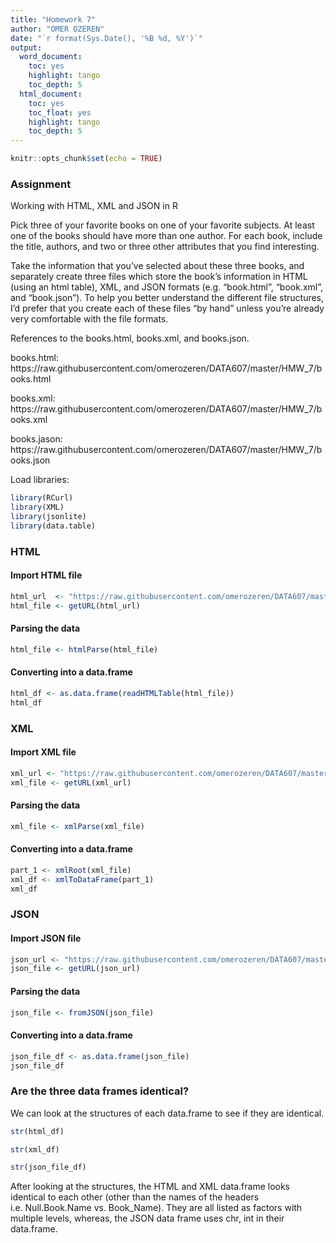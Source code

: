 ---
title: "Homework 7"
author: "OMER OZEREN"
date: "`r format(Sys.Date(), '%B %d, %Y')`"
output:
  word_document:
    toc: yes
    highlight: tango
    toc_depth: 5
  html_document:
    toc: yes
    toc_float: yes
    highlight: tango
    toc_depth: 5
---

```{r setup, include=FALSE}
knitr::opts_chunk$set(echo = TRUE)
```

### Assignment
Working with HTML, XML and JSON in R

Pick three of your favorite books on one of your favorite subjects. At least one of the books should have more than one author. For each book, include the title, authors, and two or three other attributes that you find interesting.

Take the information that you've selected about these three books, and separately create three files which store the book's information in HTML (using an html table), XML, and JSON formats (e.g. "book.html", "book.xml", and "book.json"). To help you better understand the different file structures, I'd prefer that you create each of these files "by hand" unless you're already very comfortable with the file formats.

References to the books.html, books.xml, and books.json.

books.html: https://raw.githubusercontent.com/omerozeren/DATA607/master/HMW_7/books.html

books.xml: https://raw.githubusercontent.com/omerozeren/DATA607/master/HMW_7/books.xml

books.jason: https://raw.githubusercontent.com/omerozeren/DATA607/master/HMW_7/books.json


Load libraries:

```{r message=FALSE, warning=FALSE}
library(RCurl)
library(XML)
library(jsonlite)
library(data.table)
```

### HTML

#### Import HTML file

```{r}
html_url  <- "https://raw.githubusercontent.com/omerozeren/DATA607/master/HMW_7/books.html"
html_file <- getURL(html_url)
```

#### Parsing the data
```{r}
html_file <- htmlParse(html_file)
```

#### Converting into a data.frame
```{r}
html_df <- as.data.frame(readHTMLTable(html_file))
html_df
```

### XML

#### Import XML file

```{r}
xml_url <- "https://raw.githubusercontent.com/omerozeren/DATA607/master/HMW_7/books.xml"
xml_file <- getURL(xml_url)
```

#### Parsing the data
```{r}
xml_file <- xmlParse(xml_file)
```


#### Converting into a data.frame

```{r}
part_1 <- xmlRoot(xml_file)
xml_df <- xmlToDataFrame(part_1)
xml_df
```

### JSON

#### Import JSON file

```{r}
json_url <- "https://raw.githubusercontent.com/omerozeren/DATA607/master/HMW_7/books.json"
json_file <- getURL(json_url)
```

#### Parsing the data
```{r}
json_file <- fromJSON(json_file)
```

#### Converting into a data.frame

```{r}
json_file_df <- as.data.frame(json_file)
json_file_df
```

### Are the three data frames identical?

We can look at the structures of each data.frame to see if they are identical.

```{r}
str(html_df)
```

```{r}
str(xml_df)
```

```{r}
str(json_file_df)
```

After looking at the structures, the HTML and XML data.frame looks identical to each other (other than the names of the headers i.e. Null.Book.Name vs. Book_Name). They are all listed as factors with multiple levels, whereas, the JSON data frame uses chr, int in their data.frame.